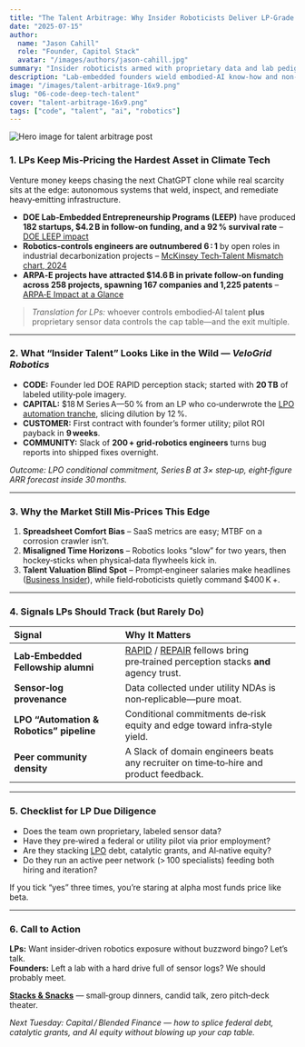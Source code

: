 ```yaml
---
title: "The Talent Arbitrage: Why Insider Roboticists Deliver LP-Grade Alpha"
date: "2025-07-15"
author:
  name: "Jason Cahill"
  role: "Founder, Capitol Stack"
  avatar: "/images/authors/jason-cahill.jpg"
summary: "Insider roboticists armed with proprietary data and lab pedigree create the deepest moats—and the best LP returns—in climate tech."
description: "Lab‑embedded founders wield embodied‑AI know‑how and non‑replicable sensor logs, compressing both technical and scaling risk. Here’s why that talent arbitrage is still mis‑priced."
image: "/images/talent-arbitrage-16x9.png"
slug: "06-code-deep-tech-talent"
cover: "talent-arbitrage-16x9.png"
tags: ["code", "talent", "ai", "robotics"]
---
```


![Hero image for talent arbitrage post](/images/talent-arbitrage-16x9.png)

### 1. LPs Keep Mis‑Pricing the Hardest Asset in Climate Tech

Venture money keeps chasing the next ChatGPT clone while real scarcity sits at the edge: autonomous systems that weld, inspect, and remediate heavy‑emitting infrastructure.

- **DOE Lab‑Embedded Entrepreneurship Programs (LEEP)** have produced **182 startups, $4.2 B in follow‑on funding, and a 92 % survival rate** – [DOE LEEP impact](https://www.energy.gov/eere/amo/lab-embedded-entrepreneurship-programs)
- **Robotics‑controls engineers are outnumbered 6 : 1** by open roles in industrial decarbonization projects – [McKinsey Tech‑Talent Mismatch chart, 2024](https://www.mckinsey.com/featured-insights/sustainable-inclusive-growth/charts/tech-talent-mismatch)
- **ARPA‑E projects have attracted $14.6 B in private follow‑on funding across 258 projects, spawning 167 companies and 1,225 patents** – [ARPA‑E Impact at a Glance](https://arpa-e.energy.gov/about/arpa-e-at-a-glance/impact)

> *Translation for LPs:* whoever controls embodied‑AI talent **plus** proprietary sensor data controls the cap table—and the exit multiple.

---

### 2. What “Insider Talent” Looks Like in the Wild — *VeloGrid Robotics*

- **CODE:** Founder led DOE RAPID perception stack; started with **20 TB** of labeled utility‑pole imagery.  
- **CAPITAL:** $18 M Series A—50 % from an LP who co‑underwrote the [LPO automation tranche](https://www.energy.gov/lpo), slicing dilution by 12 %.  
- **CUSTOMER:** First contract with founder’s former utility; pilot ROI payback in **9 weeks**.  
- **COMMUNITY:** Slack of **200 + grid‑robotics engineers** turns bug reports into shipped fixes overnight.  

*Outcome: LPO conditional commitment, Series B at 3× step‑up, eight‑figure ARR forecast inside 30 months.*

---

### 3. Why the Market Still Mis‑Prices This Edge

1. **Spreadsheet Comfort Bias** – SaaS metrics are easy; MTBF on a corrosion crawler isn’t.  
2. **Misaligned Time Horizons** – Robotics looks “slow” for two years, then hockey‑sticks when physical‑data flywheels kick in.  
3. **Talent Valuation Blind Spot** – Prompt‑engineer salaries make headlines ([Business Insider](https://www.businessinsider.com/ai-talent-wars-recruiting-hiring-white-hot-2025-6)), while field‑roboticists quietly command $400 K +.

---

### 4. Signals LPs Should Track (but Rarely Do)

| Signal | Why It Matters |
| :---- | :---- |
| **Lab‑Embedded Fellowship alumni** | [RAPID](https://www.energy.gov/eere/amo/rapid-manufacturing-institute) / [REPAIR](https://arpa-e.energy.gov/technologies/programs/repair) fellows bring pre‑trained perception stacks **and** agency trust. |
| **Sensor‑log provenance** | Data collected under utility NDAs is non‑replicable—pure moat. |
| **LPO “Automation & Robotics” pipeline** | Conditional commitments de‑risk equity and edge toward infra‑style yield. |
| **Peer community density** | A Slack of domain engineers beats any recruiter on time‑to‑hire and product feedback. |

---

### 5. Checklist for LP Due Diligence

- Does the team own proprietary, labeled sensor data?  
- Have they pre‑wired a federal or utility pilot via prior employment?  
- Are they stacking [LPO](https://www.energy.gov/lpo) debt, catalytic grants, and AI‑native equity?  
- Do they run an active peer network (> 100 specialists) feeding both hiring and iteration?

If you tick “yes” three times, you’re staring at alpha most funds price like beta.

---

### 6. Call to Action

**LPs:** Want insider‑driven robotics exposure without buzzword bingo? Let’s talk.  
**Founders:** Left a lab with a hard drive full of sensor logs? We should probably meet.

[**Stacks & Snacks**](https://capitolstack.vc/contact) — small‑group dinners, candid talk, zero pitch‑deck theater.

*Next Tuesday: Capital / Blended Finance — how to splice federal debt, catalytic grants, and AI equity without blowing up your cap table.*
